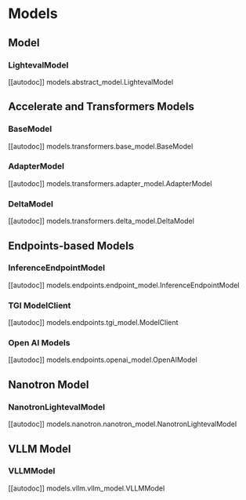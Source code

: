 # Models

## Model
### LightevalModel
[[autodoc]] models.abstract_model.LightevalModel

## Accelerate and Transformers Models
### BaseModel
[[autodoc]] models.transformers.base_model.BaseModel
### AdapterModel
[[autodoc]] models.transformers.adapter_model.AdapterModel
### DeltaModel
[[autodoc]] models.transformers.delta_model.DeltaModel

## Endpoints-based Models
### InferenceEndpointModel
[[autodoc]] models.endpoints.endpoint_model.InferenceEndpointModel

### TGI ModelClient
[[autodoc]] models.endpoints.tgi_model.ModelClient

### Open AI Models
[[autodoc]] models.endpoints.openai_model.OpenAIModel

## Nanotron Model
### NanotronLightevalModel
[[autodoc]] models.nanotron.nanotron_model.NanotronLightevalModel

## VLLM Model
### VLLMModel
[[autodoc]] models.vllm.vllm_model.VLLMModel
